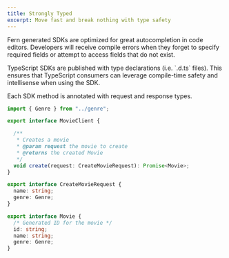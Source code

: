 ```yaml
---
title: Strongly Typed
excerpt: Move fast and break nothing with type safety
---
```


Fern generated SDKs are optimized for great autocompletion in 
code editors. Developers will receive compile errors when they forget to 
specify required fields or attempt to access fields that do not exist. 

<Tabs>
<Tab title="TypeScript">
  TypeScript SDKs are published with type declarations (i.e. `.d.ts` files). This
  ensures that TypeScript consumers can leverage compile-time safety and 
  intellisense when using the SDK. 
  
  Each SDK method is annotated with request and response types.  

  ```typescript maxLines=0 {10}
  import { Genre } from "../genre";

  export interface MovieClient {

    /**
     * Creates a movie
     * @param request the movie to create
     * @returns the created Movie
     */
    void create(request: CreateMovieRequest): Promise<Movie>; 
  }

  export interface CreateMovieRequest {
    name: string;
    genre: Genre; 
  }

  export interface Movie {
    /* Generated ID for the movie */
    id: string;
    name: string;
    genre: Genre; 
  }
  ```
</Tab>
</Tabs>
